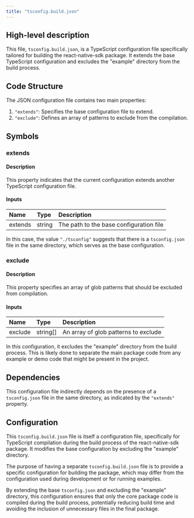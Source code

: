 ```yaml
---
title: "tsconfig.build.json"
---
```


## High-level description

This file, `tsconfig.build.json`, is a TypeScript configuration file specifically tailored for building the react-native-sdk package. It extends the base TypeScript configuration and excludes the "example" directory from the build process.

## Code Structure

The JSON configuration file contains two main properties:

1. `"extends"`: Specifies the base configuration file to extend.
2. `"exclude"`: Defines an array of patterns to exclude from the compilation.

## Symbols

### extends
#### Description
This property indicates that the current configuration extends another TypeScript configuration file.

#### Inputs
| Name | Type | Description |
|:-----|:-----|:------------|
| extends | string | The path to the base configuration file |

In this case, the value `"./tsconfig"` suggests that there is a `tsconfig.json` file in the same directory, which serves as the base configuration.

### exclude
#### Description
This property specifies an array of glob patterns that should be excluded from compilation.

#### Inputs
| Name | Type | Description |
|:-----|:-----|:------------|
| exclude | string[] | An array of glob patterns to exclude |

In this configuration, it excludes the "example" directory from the build process. This is likely done to separate the main package code from any example or demo code that might be present in the project.

## Dependencies

This configuration file indirectly depends on the presence of a `tsconfig.json` file in the same directory, as indicated by the `"extends"` property.

## Configuration

This `tsconfig.build.json` file is itself a configuration file, specifically for TypeScript compilation during the build process of the react-native-sdk package. It modifies the base configuration by excluding the "example" directory.

The purpose of having a separate `tsconfig.build.json` file is to provide a specific configuration for building the package, which may differ from the configuration used during development or for running examples.

By extending the base `tsconfig.json` and excluding the "example" directory, this configuration ensures that only the core package code is compiled during the build process, potentially reducing build time and avoiding the inclusion of unnecessary files in the final package.